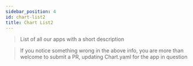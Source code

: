 ```yaml
---
sidebar_position: 4
id: chart-list2
title: Chart List2
---
```



> List of all our apps with a short description

<TrainsTable />

> If you notice something wrong in the above info, you are more than welcome to submit a PR, updating Chart.yaml for the app in question
